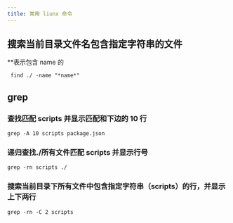 ```yaml
---
title: 常用 liunx 命令
---
```


## 搜索当前目录文件名包含指定字符串的文件

\*\*表示包含 name 的

```shell
 find ./ -name "*name*"
```

## grep

### 查找匹配 scripts 并显示匹配和下边的 10 行

```
grep -A 10 scripts package.json
```

### 递归查找./所有文件匹配 scripts 并显示行号

```
grep -rn scripts ./
```

### 搜索当前目录下所有文件中包含指定字符串（scripts）的行，并显示上下两行

```
grep -rn -C 2 scripts
```
